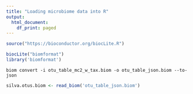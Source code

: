 ---
title: "Loading microbiome data into R"
output:
  html_document:
    df_print: paged
---

```{r}
source("https://bioconductor.org/biocLite.R")
```

```{r}
biocLite("biomformat")
library('biomformat')
```

```{}
biom convert -i otu_table_mc2_w_tax.biom -o otu_table_json.biom --to-json
```

```{r}
silva.otus.biom <- read_biom('otu_table_json.biom')
```